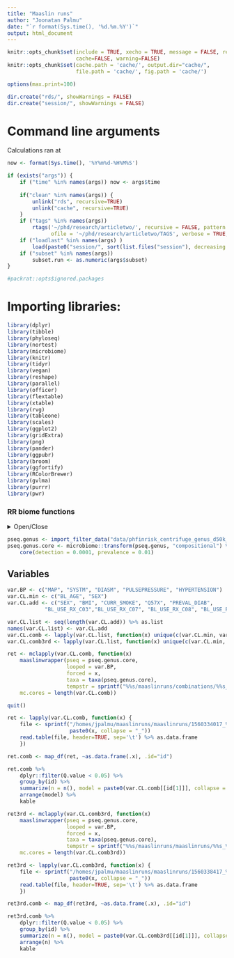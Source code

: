 ```yaml
---
title: "Maaslin runs"
author: "Joonatan Palmu"
date: "`r format(Sys.time(), '%d.%m.%Y')`"
output: html_document
---
```

	
```r
knitr::opts_chunk$set(include = TRUE, xecho = TRUE, message = FALSE, results='asis',
                      cache=FALSE, warning=FALSE)
knitr::opts_chunk$set(cache.path = 'cache/', output.dir="cache/",
                      file.path = 'cache/', fig.path = 'cache/')

options(max.print=100)

dir.create("rds/", showWarnings = FALSE)
dir.create("session/", showWarnings = FALSE)
```

# Command line arguments

Calculations ran at

```r
now <- format(Sys.time(), '%Y%m%d-%H%M%S')

if (exists("args")) {
    if ("time" %in% names(args)) now <- args$time
    
    if("clean" %in% names(args)) {
        unlink("rds", recursive=TRUE)
        unlink("cache", recursive=TRUE)
    }
    if ("tags" %in% names(args)) 
        rtags('~/phd/research/articletwo/', recursive = FALSE, pattern = '\\.[RrSs](rw|md)?$',
              ofile = '~/phd/research/articletwo/TAGS', verbose = TRUE, append = FALSE)
    if ("loadlast" %in% names(args) )
        load(paste0("session/", sort(list.files("session"), decreasing = TRUE)[1]))
    if ("subset" %in% names(args))
        subset.run <- as.numeric(args$subset)
}

#packrat::opts$ignored.packages
```


# Importing libraries:

```r
library(dplyr)
library(tibble)
library(phyloseq)
library(nortest)
library(microbiome)
library(knitr)
library(tidyr)
library(vegan)
library(reshape)
library(parallel)
library(officer)
library(flextable)
library(xtable)
library(rvg)
library(tableone)
library(scales)
library(ggplot2)
library(gridExtra)
library(png)
library(pander)
library(ggpubr)
library(broom)
library(ggfortify)
library(RColorBrewer)
library(gvlma)
library(purrr)
library(pwr)
```

### RR biome functions

<details>
  <summary>Open/Close</summary>
  
```r
source("articletwo-rrbiome.R")
```

</details>

```r
pseq.genus <- import_filter_data("data/phfinrisk_centrifuge_genus_d50k_2019-06-02.rds")
pseq.genus.core <- microbiome::transform(pseq.genus, "compositional") %>%
    core(detection = 0.0001, prevalence = 0.01)
```


## Variables

```r
var.BP <- c("MAP", "SYSTM", "DIASM", "PULSEPRESSURE", "HYPERTENSION")
var.CL.min <- c("BL_AGE", "SEX")
var.CL.add <- c("SEX", "BMI", "CURR_SMOKE", "Q57X", "PREVAL_DIAB",
            "BL_USE_RX_C03","BL_USE_RX_C07", "BL_USE_RX_C08", "BL_USE_RX_C09")
```

```r
var.CL.list <- seq(length(var.CL.add)) %>% as.list
names(var.CL.list) <- var.CL.add
var.CL.comb <- lapply(var.CL.list, function(x) unique(c(var.CL.min, var.CL.add[1:x])))
var.CL.comb3rd <- lapply(var.CL.list, function(x) unique(c(var.CL.min, var.CL.add[x])))
```

```r
ret <- mclapply(var.CL.comb, function(x)
    maaslinwrapper(pseq = pseq.genus.core,
                   looped = var.BP,
                   forced = x,
                   taxa = taxa(pseq.genus.core),
                   tempstr = sprintf("%%s/maaslinruns/combinations/%%s_%s", paste0(x, collapse = "_"))),
    mc.cores = length(var.CL.comb))
```

```r
quit()
```

```r
ret <- lapply(var.CL.comb, function(x) {
    file <- sprintf("/homes/jpalmu/maaslinruns/maaslinruns/1560334017_%s/maaslin/maaslin.txt",
                    paste0(x, collapse = "_"))
    read.table(file, header=TRUE, sep='\t') %>% as.data.frame
    })
```

```r
ret.comb <- map_df(ret, ~as.data.frame(.x), .id="id")

ret.comb %>%
    dplyr::filter(Q.value < 0.05) %>%
    group_by(id) %>%
    summarize(n = n(), model = paste0(var.CL.comb[[id[1]]], collapse = "+")) %>%
    arrange(model) %>%
    kable
```

```r
ret3rd <- mclapply(var.CL.comb3rd, function(x)
    maaslinwrapper(pseq = pseq.genus.core,
                   looped = var.BP,
                   forced = x,
                   taxa = taxa(pseq.genus.core),
                   tempstr = sprintf("%%s/maaslinruns/maaslinruns/%%s_%s", paste0(x, collapse = "_"))),
    mc.cores = length(var.CL.comb3rd))

```

```r
ret3rd <- lapply(var.CL.comb3rd, function(x) {
    file <- sprintf("/homes/jpalmu/maaslinruns/maaslinruns/1560338417_%s/maaslin/maaslin.txt",
                    paste0(x, collapse = "_"))
    read.table(file, header=TRUE, sep='\t') %>% as.data.frame
    })
```

```r
ret3rd.comb <- map_df(ret3rd, ~as.data.frame(.x), .id="id")

ret3rd.comb %>%
    dplyr::filter(Q.value < 0.05) %>%
    group_by(id) %>%
    summarize(n = n(), model = paste0(var.CL.comb3rd[[id[1]]], collapse = "+")) %>%
    arrange(n) %>%
    kable
```
